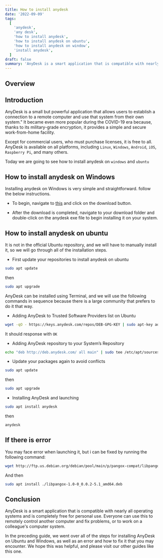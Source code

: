 ```yaml
---
title: How to install anydesk
date: '2022-09-09'
tags:
  [
    'anydesk',
    'any desk',
    'how to install anydesk',
    'how to install anydesk on ubuntu',
    'how to install anydesk on window',
    'install anydesk',
  ]
draft: false
summary: 'AnyDesk is a smart application that is compatible with nearly all operating systems and is completely free for personal use. Everyone can use this to remotely control another computer and fix problems'
---
```



<HeaderImage src="/static/images/anydesk.png" width="90%" height="90%" alt="Anydesk illustration" />

## Overview

<TOCInline toc={props.toc} exclude="Overview" toHeading={2} />

## Introduction

AnyDesk is a small but powerful application that allows users to establish a connection to a remote computer and use that system from their own system." It became even more popular during the COVID-19 era because, thanks to its military-grade encryption, it provides a simple and secure work-from-home facility.

Except for commercial users, who must purchase licenses, it is free to all. AnyDesk is available on all platforms, including `Linux`, `Windows`, `Android`, `iOS`, `Raspberry Pi`, and many others.

Today we are going to see how to install anydesk on `windows` and `ubuntu`

## How to install anydesk on Windows

Installing anydesk on Windows is very simple and straightforward. follow the below instructions.

- To begin, navigate to [this](https://anydesk.com/en/downloads/windows) and click on the download button.

- After the download is completed, navigate to your download folder and double-click on the anydesk exe file to begin installing it on your system.

## How to install anydesk on ubuntu

It is not in the official Ubuntu repository, and we will have to manually install it, so we will go through all of the installation steps.

- First update your repositories to install anydesk on ubuntu

```bash
sudo apt update
```

then

```bash
sudo apt upgrade
```

AnyDesk can be installed using Terminal, and we will use the following commands in sequence because there is a large community that prefers to do it that way.

- Adding AnyDesk to Trusted Software Providers list on Ubuntu

```bash
wget -qO - https://keys.anydesk.com/repos/DEB-GPG-KEY | sudo apt-key add -
```

It should response with `OK`

- Adding AnyDesk repository to your System’s Repository

```bash
echo "deb http://deb.anydesk.com/ all main" | sudo tee /etc/apt/sources.list.d/anydesk-stable.list
```

- Update your packages again to avoid conflicts

```bash
sudo apt update
```

then

```bash
sudo apt upgrade
```

- Installing AnyDesk and launching

```bash
sudo apt install anydesk
```

then

```bash
anydesk
```

## If there is error

You may face error when launching it, but i can be fixed by running the following command:

```bash
wget http://ftp.us.debian.org/debian/pool/main/p/pangox-compat/libpangox-1.0-0_0.0.2-5.1_amd64.deb
```

And then

```bash
sudo apt install ./libpangox-1.0-0_0.0.2-5.1_amd64.deb
```

## Conclusion

AnyDesk is a smart application that is compatible with nearly all operating systems and is completely free for personal use. Everyone can use this to remotely control another computer and fix problems, or to work on a colleague's computer system.

In the preceding guide, we went over all of the steps for installing AnyDesk on Ubuntu and Windows, as well as an error and how to fix it that you may encounter. We hope this was helpful, and please visit our other guides like this one.
